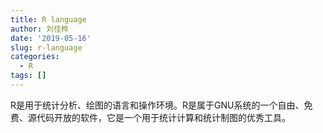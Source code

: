 ```yaml
---
title: R language
author: 刘佳桦
date: '2019-05-16'
slug: r-language
categories:
  - R
tags: []
---
```

R是用于统计分析、绘图的语言和操作环境。R是属于GNU系统的一个自由、免费、源代码开放的软件，它是一个用于统计计算和统计制图的优秀工具。